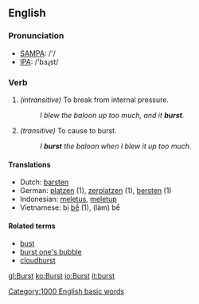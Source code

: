 ==English==

===Pronunciation===
*[[w:SAMPA|SAMPA]]: /'/
*[[w:IPA|IPA]]: /'bɜɻst/

===Verb===
{{irregverb|'''to burst'''|'''[[bursts]]'''|'''burst'''|'''burst'''|'''[[bursting]]'''}}
#''(intransitive)'' To break from internal pressure.
#: ''I blew the baloon up too much, and it '''burst'''.''
#''(transitive)'' To cause to burst.
#: ''I '''burst''' the baloon when I blew it up too much.''

====Translations====
*Dutch: [[barsten]]
*German: [[platzen]] (1), [[zerplatzen]] (1), [[bersten]] (1)
*Indonesian: [[letus|meletus]], [[letup|meletup]]
*Vietnamese: bị [[bể]] (1), (làm) bể

====Related terms====
*[[bust]]
*[[burst one's bubble]]
*[[cloudburst]]

[[Category:1000 English basic words]]

[[gl:Burst]]
[[ko:Burst]]
[[io:Burst]]
[[it:burst]]